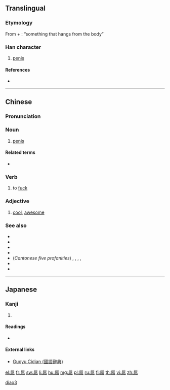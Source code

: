 {{character info/new}}
==Translingual==

===Etymology===
From {{m|mul|尸||body|sc=Hani}} + {{m|mul|吊||to hang|sc=Hani}}: “something that hangs from the body”

===Han character===
{{Han char|rn=44|rad=尸|as=06|sn=9|four=77227|canj=SRLB|ids=⿸尸吊}}

# [[penis]]

====References====
* {{Han ref|kx=0301.210|dkj=07685|dj=0598.120|hdz=20972.020|uh=5C4C|ud=23628|bh=CE78|bd=52856}}

----

==Chinese==
{{zh-forms}}

===Pronunciation===
{{zh-pron
|m=diǎo
|c=diu2
|h=pfs=tiáu
|mn=chiáu/tiáu
|mc=
|oc=
|cat=n,c:v,m:adj,h:v
}}

===Noun===
{{zh-noun}}

# {{label|zh|vulgar}} [[penis]]

====Related terms====
* {{zh-l|鳥}}

===Verb===
{{zh-verb}}

# {{label|zh|vulgar|Cantonese}} to [[fuck]]
#: {{zh-x|'''屌''' 你！|[[fuck you|'''Fuck''' you!]]|C-GZ}}

===Adjective===
{{zh-adj}}

# {{label|zh|Taiwan|slang}} [[cool]], [[awesome]]
#: {{zh-x|這個 很 '''屌'''{diǎo} 啊！|This is '''awesome'''!}}

===See also===
* {{zh-l|肏}}
* {{zh-l|幹}}
* {{zh-l|𨳒}}
* {{zh-l|屌你老母}}
* (''Cantonese five profanities'') {{zh-l|屌}}, {{zh-l|鸠/鳩}}, {{zh-l|撚}}, {{zh-l|柒}}, {{zh-l|閪}}
* {{zh-l|小狗懒擦鞋/小狗懶擦鞋}}
* {{zh-l|𠄏}}

----

==Japanese==

===Kanji===
{{ja-kanji|grade=9|rs=尸06}}

# {{defn|lang=ja|sort=尸06}}

====Readings====
* {{ja-readings|on=[[ちょう]] (chō)|kun=}}

====External links====
* [http://140.111.34.46/cgi-bin/dict/GetContent.cgi?Database=dict&DocNum=34962&GraphicWord=yes&QueryString=屌$ Guoyu Cidian (國語辭典)]

[[Category:Mandarin slang|diao3]]

[[el:屌]]
[[fr:屌]]
[[sw:屌]]
[[li:屌]]
[[hu:屌]]
[[mg:屌]]
[[pl:屌]]
[[ru:屌]]
[[fi:屌]]
[[th:屌]]
[[vi:屌]]
[[zh:屌]]